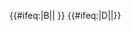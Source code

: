 {{#ifeq:{{{exclude}}}|B||{{NYCS time 2|B|icon=weekdaysonly|text=僅平日停站|time={{{time|}}}}} {{NYCS br|time={{{time|}}}}}}} {{#ifeq:{{{exclude}}}|D||{{NYCS time 2|D|icon=alltimes|text=任何時候停站|time={{{time|}}}}}}}